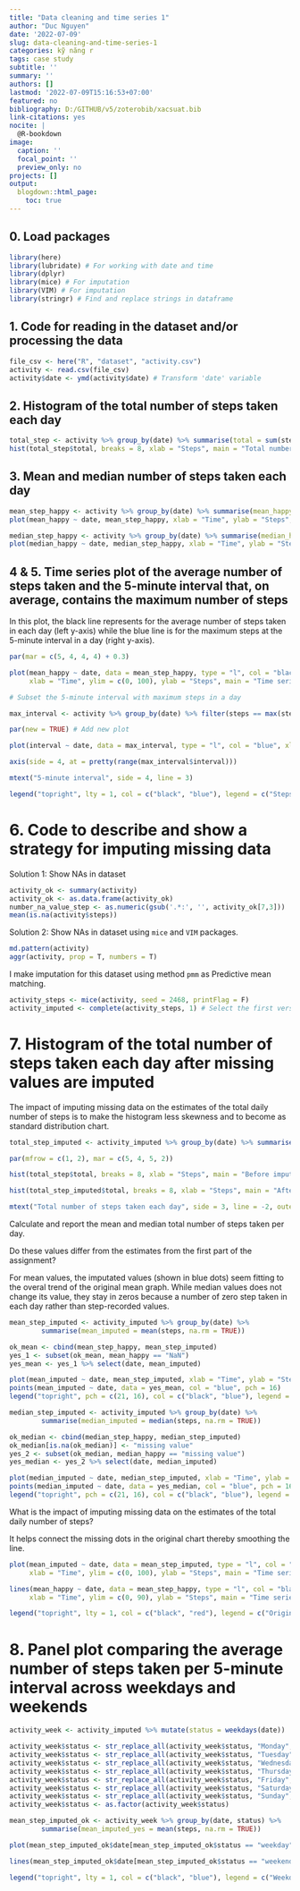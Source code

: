 ```yaml
---
title: "Data cleaning and time series 1"
author: "Duc Nguyen"
date: '2022-07-09'
slug: data-cleaning-and-time-series-1
categories: kỹ năng r
tags: case study
subtitle: ''
summary: ''
authors: []
lastmod: '2022-07-09T15:16:53+07:00'
featured: no
bibliography: D:/GITHUB/v5/zoterobib/xacsuat.bib
link-citations: yes
nocite: |
  @R-bookdown
image:
  caption: ''
  focal_point: ''
  preview_only: no
projects: []
output:
  blogdown::html_page:
    toc: true
---
```


## 0. Load packages

```r
library(here)
library(lubridate) # For working with date and time
library(dplyr)
library(mice) # For imputation
library(VIM) # For imputation
library(stringr) # Find and replace strings in dataframe
```

## 1. Code for reading in the dataset and/or processing the data

```r
file_csv <- here("R", "dataset", "activity.csv") 
activity <- read.csv(file_csv)
activity$date <- ymd(activity$date) # Transform 'date' variable
```

## 2. Histogram of the total number of steps taken each day

```r
total_step <- activity %>% group_by(date) %>% summarise(total = sum(steps, na.rm = TRUE))
hist(total_step$total, breaks = 8, xlab = "Steps", main = "Total number of steps taken each day")
```

## 3. Mean and median number of steps taken each day

```r
mean_step_happy <- activity %>% group_by(date) %>% summarise(mean_happy = mean(steps, na.rm = TRUE))
plot(mean_happy ~ date, mean_step_happy, xlab = "Time", ylab = "Steps", main = "Mean number of steps taken each day")
```

```r
median_step_happy <- activity %>% group_by(date) %>% summarise(median_happy = median(steps, na.rm = TRUE))
plot(median_happy ~ date, median_step_happy, xlab = "Time", ylab = "Steps", main = "Median number of steps taken each day")
```

## 4 & 5. Time series plot of the average number of steps taken and the 5-minute interval that, on average, contains the maximum number of steps

In this plot, the black line represents for the average number of steps taken in each day (left y-axis) while the blue line is for the maximum steps at the 5-minute interval in a day (right y-axis).

```r
par(mar = c(5, 4, 4, 4) + 0.3)

plot(mean_happy ~ date, data = mean_step_happy, type = "l", col = "black", 
     xlab = "Time", ylim = c(0, 100), ylab = "Steps", main = "Time series of average number of steps taken")

# Subset the 5-minute interval with maximum steps in a day

max_interval <- activity %>% group_by(date) %>% filter(steps == max(steps))

par(new = TRUE) # Add new plot

plot(interval ~ date, data = max_interval, type = "l", col = "blue", xlab = "", ylab = "", ylim = c(0,2500), axes = FALSE)

axis(side = 4, at = pretty(range(max_interval$interval)))  

mtext("5-minute interval", side = 4, line = 3) 

legend("topright", lty = 1, col = c("black", "blue"), legend = c("Steps", "5-minute interval"), cex = 0.7, bg = "transparent")
```

# 6. Code to describe and show a strategy for imputing missing data

Solution 1: Show NAs in dataset

```r
activity_ok <- summary(activity)
activity_ok <- as.data.frame(activity_ok)
number_na_value_step <- as.numeric(gsub('.*:', '', activity_ok[7,3]))
mean(is.na(activity$steps))
```

Solution 2: Show NAs in dataset using `mice` and `VIM` packages.

```r
md.pattern(activity)
aggr(activity, prop = T, numbers = T)
```

I make imputation for this dataset using method `pmm` as Predictive mean matching.

```r
activity_steps <- mice(activity, seed = 2468, printFlag = F)
activity_imputed <- complete(activity_steps, 1) # Select the first version of imputation dataset
```

# 7. Histogram of the total number of steps taken each day after missing values are imputed

The impact of imputing missing data on the estimates of the total daily number of steps is to make the histogram less skewness and to become as standard distribution chart.

```r
total_step_imputed <- activity_imputed %>% group_by(date) %>% summarise(total = sum(steps, na.rm = TRUE))

par(mfrow = c(1, 2), mar = c(5, 4, 5, 2))

hist(total_step$total, breaks = 8, xlab = "Steps", main = "Before imputation", cex.main = 0.8)

hist(total_step_imputed$total, breaks = 8, xlab = "Steps", main = "After imputation", cex.main = 0.8)

mtext("Total number of steps taken each day", side = 3, line = -2, outer = TRUE)
```

Calculate and report the mean and median total number of steps taken per day. 

Do these values differ from the estimates from the first part of the assignment?

For mean values, the imputated values (shown in blue dots) seem fitting to the overal trend of the original mean graph. While median values does not change its value, they stay in zeros because a number of zero step taken in each day rather than step-recorded values.

```r
mean_step_imputed <- activity_imputed %>% group_by(date) %>% 
        summarise(mean_imputed = mean(steps, na.rm = TRUE))

ok_mean <- cbind(mean_step_happy, mean_step_imputed)
yes_1 <- subset(ok_mean, mean_happy == "NaN")
yes_mean <- yes_1 %>% select(date, mean_imputed)

plot(mean_imputed ~ date, mean_step_imputed, xlab = "Time", ylab = "Steps", main = "Mean number of steps taken each day", ylim = c(0, 110))
points(mean_imputed ~ date, data = yes_mean, col = "blue", pch = 16)
legend("topright", pch = c(21, 16), col = c("black", "blue"), legend = c("Original", "Imputation"), cex = 0.8, bg = "transparent")

```

```r
median_step_imputed <- activity_imputed %>% group_by(date) %>% 
        summarise(median_imputed = median(steps, na.rm = TRUE))

ok_median <- cbind(median_step_happy, median_step_imputed)
ok_median[is.na(ok_median)] <- "missing value"
yes_2 <- subset(ok_median, median_happy == "missing value")
yes_median <- yes_2 %>% select(date, median_imputed)

plot(median_imputed ~ date, median_step_imputed, xlab = "Time", ylab = "Steps", main = "Median number of steps taken each day")
points(median_imputed ~ date, data = yes_median, col = "blue", pch = 16)
legend("topright", pch = c(21, 16), col = c("black", "blue"), legend = c("Original", "Imputation"), cex = 0.8, bg = "transparent")
```

What is the impact of imputing missing data on the estimates of the total daily number of steps?

It helps connect the missing dots in the original chart thereby smoothing the line.

```r

plot(mean_imputed ~ date, data = mean_step_imputed, type = "l", col = "red", 
     xlab = "Time", ylim = c(0, 100), ylab = "Steps", main = "Time series of average number of steps taken")

lines(mean_happy ~ date, data = mean_step_happy, type = "l", col = "black", 
     xlab = "Time", ylim = c(0, 90), ylab = "Steps", main = "Time series of average number of steps taken")

legend("topright", lty = 1, col = c("black", "red"), legend = c("Original", "Imputation"), cex = 1, bg = "transparent")
```

# 8. Panel plot comparing the average number of steps taken per 5-minute interval across weekdays and weekends

```r
activity_week <- activity_imputed %>% mutate(status = weekdays(date))

activity_week$status <- str_replace_all(activity_week$status, "Monday", "weekday") 
activity_week$status <- str_replace_all(activity_week$status, "Tuesday", "weekday")
activity_week$status <- str_replace_all(activity_week$status, "Wednesday", "weekday")
activity_week$status <- str_replace_all(activity_week$status, "Thursday", "weekday")
activity_week$status <- str_replace_all(activity_week$status, "Friday", "weekday")
activity_week$status <- str_replace_all(activity_week$status, "Saturday", "weekend")
activity_week$status <- str_replace_all(activity_week$status, "Sunday", "weekend")
activity_week$status <- as.factor(activity_week$status)

mean_step_imputed_ok <- activity_week %>% group_by(date, status) %>% 
        summarise(mean_imputed_yes = mean(steps, na.rm = TRUE))

plot(mean_step_imputed_ok$date[mean_step_imputed_ok$status == "weekday"], mean_step_imputed_ok$mean_imputed_yes[mean_step_imputed_ok$status == "weekday"], type = "l", col = "black", xlab = "Time", ylab = "Steps", main = "Comparing the average number of steps across days", ylim = c(0, 100))

lines(mean_step_imputed_ok$date[mean_step_imputed_ok$status == "weekend"], mean_step_imputed_ok$mean_imputed_yes[mean_step_imputed_ok$status == "weekend"], col = "blue", type= "l")

legend("topright", lty = 1, col = c("black", "blue"), legend = c("Weekday", "Weekend"), cex = 0.8, bg = "transparent")

```